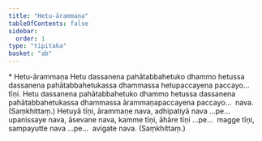 ```yaml
---
title: "Hetu-ārammaṇa"
tableOfContents: false
sidebar:
  order: 1
type: "tipitaka"
basket: "ab"
---
```



<DynamicBreadcrumb />

<Paragraph type="center">
* Hetu-ārammaṇa
</Paragraph>

<Division number="286">

<Paragraph number="584">
Hetu dassanena pahātabbahetuko dhammo hetussa dassanena pahātabbahetukassa dhammassa hetupaccayena paccayo…  tīṇi.
</Paragraph>

<Paragraph number="585">
Hetu dassanena pahātabbahetuko dhammo hetussa dassanena pahātabbahetukassa dhammassa ārammaṇapaccayena paccayo…  nava. (Saṃkhittaṃ.)
</Paragraph>

</Division>
<Division number="287">

<Paragraph number="586">
Hetuyā tīṇi, ārammaṇe nava, adhipatiyā nava …pe…  upanissaye nava, āsevane nava, kamme tīṇi, āhāre tīṇi …pe…  magge tīṇi, sampayutte nava …pe…  avigate nava. (Saṃkhittaṃ.)
</Paragraph>
</Division>